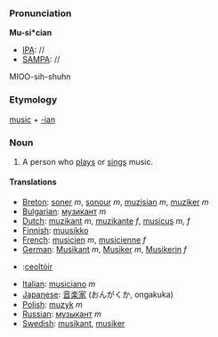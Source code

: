 ===Pronunciation===

'''Mu-si*cian'''
*[[IPA]]: //
*[[SAMPA]]: //
MIOO-sih-shuhn
===Etymology===

[[music]] + [[-ian]]

=== Noun ===
#A person who [[play]]s or [[sing]]s music.

====Translations====
*[[Breton]]: [[soner]] ''m'', [[sonour]] ''m'', [[muzisian]] ''m'', [[muziker]] ''m''
*[[Bulgarian]]: [[музикант]] ''m''
*[[Dutch]]: [[muzikant]] ''m'', [[muzikante]] ''f'', [[musicus]] ''m, f''
*[[Finnish]]: [[muusikko]]
*[[French]]: [[musicien]] ''m'', [[musicienne]] ''f''
*[[German]]: [[Musikant]] ''m'', [[Musiker]] ''m'', [[Musikerin]] ''f''
*{{ga}}:[[ceoltóir]]
*[[Italian]]: [[musiciano]] ''m''
*[[Japanese]]: [[音楽家]] (おんがくか, ongakuka)
*[[Polish]]: [[muzyk]] ''m''
*[[Russian]]: [[музыкант]] ''m''
*[[Swedish]]: [[musikant]], [[musiker]]